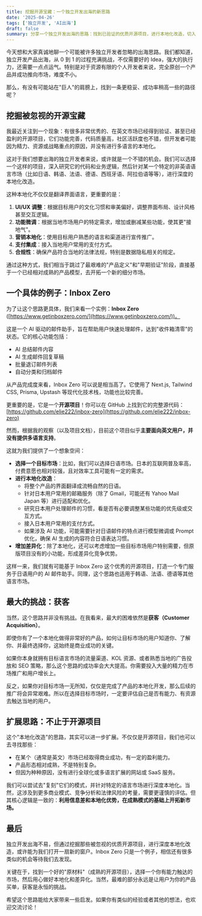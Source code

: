 ```yaml
---
title: 挖掘开源宝藏：一个独立开发出海的新思路
date: '2025-04-26' 
tags: ['独立开发', 'AI出海']
draft: false
summary: 分享一个独立开发出海的思路：找到已验证的优质开源项目，进行本地化改造，切入特定语言市场。以 AI 邮件助手 Inbox Zero 为例，探讨其可行性与挑战。
---
```


今天想和大家真诚地聊一个可能被许多独立开发者忽略的出海思路。我们都知道，独立开发产品出海，从 0 到 1 的过程充满挑战，不仅需要好的 Idea，强大的执行力，还需要一点点运气。特别是对于资源有限的个人开发者来说，完全原创一个产品并成功推向市场，难度不小。

那么，有没有可能站在"巨人"的肩膀上，找到一条更稳妥、成功率稍高一些的路径呢？

## 挖掘被忽视的开源宝藏

我最近关注到一个现象：有很多非常优秀的、在英文市场已经得到验证、甚至已经盈利的开源项目，它们功能完善，代码质量高，社区活跃度也不错，但开发者可能因为精力、资源或战略重点的原因，并没有进行多语言的本地化。

这对于我们想要出海的独立开发者来说，或许就是一个不错的机会。我们可以选择一个这样的项目，深入研究它的代码和业务逻辑，然后针对某一个特定的非英语语言市场（比如日语、韩语、法语、德语、西班牙语、阿拉伯语等等），进行深度的本地化改造。

这种本地化不仅仅是翻译界面语言，更重要的是：

1.  **UI/UX 调整**：根据目标用户的文化习惯和审美偏好，调整界面布局、设计风格甚至交互逻辑。
2.  **功能微调**：根据当地市场用户的特定需求，增加或删减某些功能，使其更"接地气"。
3.  **营销本地化**：使用目标用户熟悉的语言和渠道进行宣传推广。
4.  **支付集成**：接入当地用户常用的支付方式。
5.  **合规性**：确保产品符合当地的法律法规，特别是数据隐私相关的规定。

通过这种方式，我们相当于跳过了最艰难的"产品定义"和"早期验证"阶段，直接基于一个已经相对成熟的产品模型，去开拓一个新的细分市场。

## 一个具体的例子：Inbox Zero

为了让这个思路更具体，我们来看一个实例：**Inbox Zero** ([https://www.getinboxzero.com/](https://www.getinboxzero.com/))。

这是一个 AI 驱动的邮件助手，旨在帮助用户快速处理邮件，达到"收件箱清零"的状态。它的核心功能包括：

*   AI 总结邮件内容
*   AI 生成邮件回复草稿
*   批量退订邮件列表
*   自动分类和归档邮件

从产品完成度来看，Inbox Zero 可以说是相当高了。它使用了 Next.js, Tailwind CSS, Prisma, Upstash 等现代化技术栈，功能也比较完善。

更重要的是，它是一个**开源项目**！你可以在 GitHub 上找到它的完整源代码：[https://github.com/elie222/inbox-zero](https://github.com/elie222/inbox-zero)

然而，根据我的观察（以及项目文档），目前这个项目似乎**主要面向英文用户，并没有提供多语言支持**。

这就为我们提供了一个想象空间：

*   **选择一个目标市场**：比如，我们可以选择日语市场。日本的互联网普及率高，付费意愿也相对较强，且对效率工具可能有一定的需求。
*   **进行本地化改造**：
    *   将整个产品的界面翻译成流畅自然的日语。
    *   针对日本用户常用的邮箱服务（除了 Gmail，可能还有 Yahoo Mail Japan 等）进行适配和优化。
    *   研究日本用户处理邮件的习惯，看是否有必要调整某些功能的优先级或交互方式。
    *   接入日本用户常用的支付方式。
    *   如果涉及 AI 功能，可能需要针对日语邮件的特点进行模型微调或 Prompt 优化，确保 AI 生成的内容符合日语表达习惯。
*   **增加差异化**：除了本地化，还可以考虑增加一些目标市场用户特别需要，但原版项目没有的小功能，形成差异化竞争优势。

这样一来，我们就有可能基于 Inbox Zero 这个优秀的开源项目，打造一个专门服务于日语用户的 AI 邮件助手。同理，这个思路也适用于韩语、法语、德语等其他语言市场。

## 最大的挑战：获客

当然，这个思路并非没有挑战。在我看来，最大的困难依然是**获客（Customer Acquisition）**。

即使你有了一个本地化做得非常好的产品，如何让目标市场的用户知道你、了解你、并最终选择你，这始终是商业成功的关键。

如果你本身就拥有目标语言市场的流量渠道、KOL 资源、或者熟悉当地的广告投放和 SEO 策略，那么这个思路的成功率会大大提高。你需要投入大量的精力在市场推广和用户增长上。

反之，如果你对目标市场一无所知，仅仅是完成了产品的本地化开发，那么后续的推广将会异常艰难。所以在选择目标市场时，一定要评估自己是否有能力、有资源去触达当地的用户。

## 扩展思路：不止于开源项目

这个"本地化改造"的思路，其实可以进一步扩展。不仅仅是开源项目，我们也可以去寻找那些：

*   在某个（通常是英文）市场已经取得商业成功，有一定的盈利能力。
*   产品形态相对成熟，不是特别复杂。
*   但因为种种原因，没有进行全球化或多语言扩展的网站或 SaaS 服务。

我们可以尝试去"复刻"它们的模式，并针对特定的语言市场进行深度本地化。当然，这涉及到更多商业模式、竞争分析和法律风险的考量，需要更谨慎的评估。但其核心逻辑是一致的：**利用信息差和本地化优势，在成熟模式的基础上开拓新市场。**

## 最后

独立开发出海不易，但通过挖掘那些被忽视的优质开源项目，进行深度本地化改造，或许能为我们打开一扇新的窗户。Inbox Zero 只是一个例子，相信还有很多类似的机会等待我们去发现。

关键在于，找到一个好的"原材料"（成熟的开源项目），选择一个你有能力触达的市场，然后用心做好本地化和差异化。当然，最难的部分永远是让用户为你的产品买单，获客是永恒的挑战。

希望这个思路能给大家带来一些启发。如果你有类似的经验或者其他的想法，也欢迎交流讨论！ 